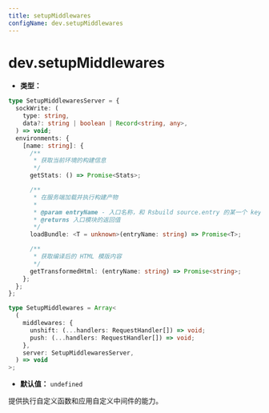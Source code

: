 ```yaml
---
title: setupMiddlewares
configName: dev.setupMiddlewares
---
```


# dev.setupMiddlewares

- **类型：**

```ts
type SetupMiddlewaresServer = {
  sockWrite: (
    type: string,
    data?: string | boolean | Record<string, any>,
  ) => void;
  environments: {
    [name: string]: {
      /**
       * 获取当前环境的构建信息
       */
      getStats: () => Promise<Stats>;

      /**
       * 在服务端加载并执行构建产物
       *
       * @param entryName - 入口名称，和 Rsbuild source.entry 的某一个 key 值对应
       * @returns 入口模块的返回值
       */
      loadBundle: <T = unknown>(entryName: string) => Promise<T>;

      /**
       * 获取编译后的 HTML 模版内容
       */
      getTransformedHtml: (entryName: string) => Promise<string>;
    };
  };
};

type SetupMiddlewares = Array<
  (
    middlewares: {
      unshift: (...handlers: RequestHandler[]) => void;
      push: (...handlers: RequestHandler[]) => void;
    },
    server: SetupMiddlewaresServer,
  ) => void
>;
```

- **默认值：** `undefined`

提供执行自定义函数和应用自定义中间件的能力。


<RsbuildConfig configName="dev.setupMiddlewares" />
